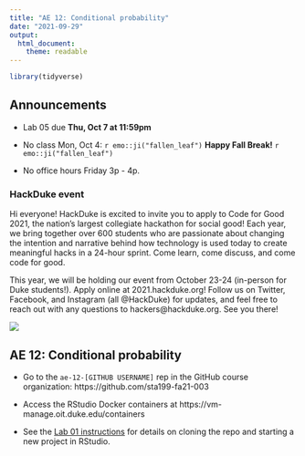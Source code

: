 ```yaml
---
title: "AE 12: Conditional probability"
date: "2021-09-29"
output: 
  html_document:
    theme: readable
---
```


```r
library(tidyverse)
```

## Announcements

- Lab 05 due **Thu, Oct 7 at 11:59pm**

- No class Mon, Oct 4: `r emo::ji("fallen_leaf")` **Happy Fall Break!** `r emo::ji("fallen_leaf")`

- No office hours Friday 3p - 4p.

### HackDuke event

Hi everyone! HackDuke is excited to invite you to apply to Code for Good 2021, the nation’s largest collegiate hackathon for social good! Each year, we bring together over 600 students who are passionate about changing the intention and narrative behind how technology is used today to create meaningful hacks in a 24-hour sprint. Come learn, come discuss, and come code for good.

This year, we will be holding our event from October 23-24 (in-person for Duke students!). Apply online at 2021.hackduke.org! Follow us on Twitter, Facebook, and Instagram (all @HackDuke) for updates, and feel free to reach out with any questions to hackers@hackduke.org. See you there!

![](img/hd2021.png)


## AE 12: Conditional probability

- Go to the `ae-12-[GITHUB USERNAME]` rep in the GitHub course organization:  https://github.com/sta199-fa21-003

- Access the RStudio Docker containers at https://vm-manage.oit.duke.edu/containers

- See the [Lab 01 instructions](https://sta199-fa21-003.netlify.app/labs/lab-01-hello-r.html) for details on cloning the repo and starting a new project in RStudio. 
